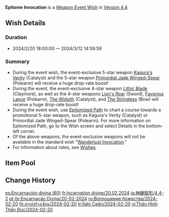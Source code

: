 {{Wish
|name              = Epitome Invocation 2024-02-20
|image             = Epitome Invocation 2024-02-20.png
|type              = Weapon Event
|duration          = event
|time_start        = 2024-02-20 18:00:00
|time_end          = 2024-03-12 14:59:59
|link              = https://genshin.hoyoverse.com/en/news/detail/122137
|preceding         = Epitome Invocation/2024-01-31
|alongside         = Invitation to Mundane Life/2024-02-20
|alongside2        = Everbloom Violet/2024-02-20
|succeeding        = Epitome Invocation/2024-03-13
}}
'''Epitome Invocation''' is a [[Weapon Event Wish]] in [[Version 4.4]].

==Wish Details==
===Duration===
* 2024/2/20 18:00:00 — 2024/3/12 14:59:59

===Summary===
* During the event wish, the event-exclusive 5-star weapon [[Kagura's Verity]] (Catalyst) and the 5-star weapon [[Primordial Jade Winged-Spear]] (Polearm) will receive a huge drop-rate boost!
* During the event, the event-exclusive 4-star weapon [[Lithic Blade]] (Claymore), as well as the 4-star weapons [[Lion's Roar]] (Sword), [[Favonius Lance]] (Polearm), [[The Widsith]] (Catalyst), and [[The Stringless]] (Bow) will receive a huge drop-rate boost!
* During the event wish, use [[Epitomized Path]] to chart a course towards a promotional 5-star weapon, such as Kagura's Verity (Catalyst) or Primordial Jade Winged-Spear (Polearm). For more information on Epitomized Path, go to the Wish screen and select Details in the bottom-left corner.
* Of the above weapons, the event-exclusive weapons will not be available in the standard wish "[[Wanderlust Invocation]]."
* For information about rates, see [[Wishes]].

==Item Pool==
{{Wish Pool
|weapon_5_F    = Kagura's Verity; Primordial Jade Winged-Spear
|weapon_4_F    = Lithic Blade; Lion's Roar; Favonius Lance; The Widsith; The Stringless
|character_4   = Barbara; Beidou; Bennett; Candace; Charlotte; Chevreuse; Chongyun; Collei; Diona; Dori; Faruzan; Fischl; Freminet; Gorou; Kaveh; Kirara; Kujou Sara; Kuki Shinobu; Layla; Lynette; Mika; Ningguang; Noelle; Razor; Rosaria; Sayu; Shikanoin Heizou; Sucrose; Thoma; Xiangling; Xingqiu; Xinyan; Yanfei; Yaoyao; Yun Jin
|weapon_5      = Amos' Bow; Aquila Favonia; Lost Prayer to the Sacred Winds; Primordial Jade Winged-Spear; Skyward Atlas; Skyward Blade; Skyward Harp; Skyward Pride; Skyward Spine; Wolf's Gravestone
|weapon_4      = Dragon's Bane; Eye of Perception; Favonius Codex; Favonius Greatsword; Favonius Sword; Favonius Warbow; Rainslasher; Rust; Sacrificial Bow; Sacrificial Fragments; Sacrificial Greatsword; Sacrificial Sword; The Bell; The Flute
|weapon_3      = Black Tassel; Bloodtainted Greatsword; Cool Steel; Debate Club; Emerald Orb; Ferrous Shadow; Harbinger of Dawn; Magic Guide; Raven Bow; Sharpshooter's Oath; Skyrider Sword; Slingshot; Thrilling Tales of Dragon Slayers
}}

==Change History==
{{Change History|4.4}}
<noinclude>
[[es:Encarnación divina (60)]]
[[fr:Incarnation divine/20.02.2024]]
[[ja:神鋳賦形/4.4-2]]
[[pt-br:Encarnação Divina/20-02-2024]]
[[ru:Воплощение божества/2024-02-20]]
[[th:สรรค์สร้างเซียน/2024-02-20]]
[[tr:İlahi Çağrı/2024-02-20]]
[[vi:Thân Hình Thần Đúc/2024-02-20]]
</noinclude>